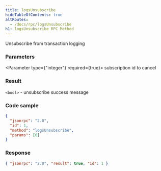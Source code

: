 ```yaml
---
title: logsUnsubscribe
hideTableOfContents: true
altRoutes:
  - /docs/rpc/logsUnsubscribe
h1: logsUnsubscribe RPC Method
---
```


Unsubscribe from transaction logging

<DocSideBySide>

<DocLeftSide>

### Parameters

<Parameter type={"integer"} required={true}>
  subscription id to cancel
</Parameter>

### Result

`<bool>` - unsubscribe success message

</DocLeftSide>

<DocRightSide>

### Code sample

```json
{
  "jsonrpc": "2.0",
  "id": 1,
  "method": "logsUnsubscribe",
  "params": [0]
}
```

### Response

```json
{ "jsonrpc": "2.0", "result": true, "id": 1 }
```

</DocRightSide>
</DocSideBySide>
